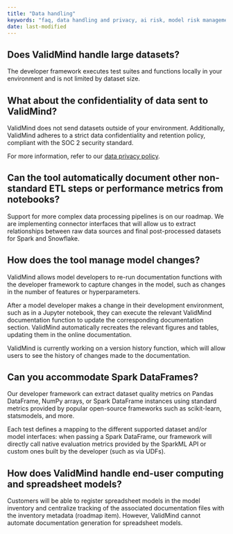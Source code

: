 ```yaml
---
title: "Data handling"
keywords: "faq, data handling and privacy, ai risk, model risk management, ValidMind"
date: last-modified
---
```


<!--- 
## How are users added to ValidMind?

ValidMind provides a built-in user management interface that allows new users to be registered on the platform and assigned user roles. User roles and access permissions are configured during initial onboarding. In addition, ValidMind also provides support for Single Sign-On (SSO) integration as part of our Enterprise and our Virtual Private ValidMind (VPV) edition. --->

## Does ValidMind handle large datasets?

The developer framework executes test suites and functions locally in your environment and is not limited by dataset size. 

##  What about the confidentiality of data sent to ValidMind?

ValidMind does not send datasets outside of your environment. Additionally, ValidMind adheres to a strict data confidentiality and retention policy, compliant with the SOC 2 security standard.

For more information, refer to our [data privacy policy](../about/data-privacy-policy.qmd).

## Can the tool automatically document other non-standard ETL steps or performance metrics from notebooks?

Support for more complex data processing pipelines is on our roadmap. We are implementing connector interfaces that will allow us to extract relationships between raw data sources and final post-processed datasets for Spark and Snowflake.

## How does the tool manage model changes?

ValidMind allows model developers to re-run documentation functions with the developer framework to capture changes in the model, such as changes in the number of features or hyperparameters.

After a model developer makes a change in their development environment, such as in a Jupyter notebook, they can execute the relevant ValidMind documentation function to update the corresponding documentation section. ValidMind automatically recreates the relevant figures and tables, updating them in the online documentation.

ValidMind is currently working on a version history function, which will allow users to see the history of changes made to the documentation.

## Can you accommodate Spark DataFrames?

Our developer framework can extract dataset quality metrics on Pandas DataFrame, NumPy arrays, or Spark DataFrame instances using standard metrics provided by popular open-source frameworks such as scikit-learn, statsmodels, and more.

Each test defines a mapping to the different supported dataset and/or model interfaces: when passing a Spark DataFrame, our framework will directly call native evaluation metrics provided by the SparkML API or custom ones built by the developer (such as via UDFs).

## How does ValidMind handle end-user computing and spreadsheet models?

Customers will be able to register spreadsheet models in the model inventory and centralize tracking of the associated documentation files with the inventory metadata (roadmap item). However, ValidMind cannot automate documentation generation for spreadsheet models.